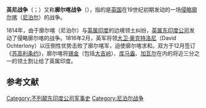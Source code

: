 {{Infobox military conflict
|conflict=英国-尼泊尔战争
|image=[[File:Anglo-Nepal_war.jpg|300px]]
|caption=尼泊尔军将领Bhakti Thapa
|date=1814年–1816年
|place=[[尼泊尔王国|尼泊尔王国]]
|result= 东印度公司胜利

*{{link-en|苏高利条约|Sugauli Treaty}}签订，尼泊尔割让领土给英属印度
|combatant1=[[File:Flag_of_the_British_East_India_Company_(1801).svg|20px]] [[东印度公司|东印度公司]]<br>[[File:Flag_of_the_Princely_State_of_Tehri_Garhwal.svg|20px]] {{link-en|加瓦尔王国|Garhwal Kingdom}}<br>[[File:Patiala_flag.svg|20px]] {{link-en|伯蒂亚拉土邦|Patiala State}}
|combatant2=[[File:Flag_of_Nepal_(1775–1962).svg|22px]] [[尼泊尔王国|尼泊尔王国]]
|commander1=[[第一代黑斯廷斯侯爵弗朗西斯·羅頓-黑斯廷斯|第一代黑斯廷斯侯爵弗朗西斯·羅頓-黑斯廷斯]]<br>{{link-en|大卫·奥克特洛尼|David Ochterlony}}<br>{{link-en|Rollo Gillespie|Rollo Gillespie}}{{KIA}}<br>Bennet Marley<br>John Sullivan Wood
|commander2=[[比姆森·塔帕|比姆森·塔帕]]<br>{{link-en|Amar Singh Thapa|Amar Singh Thapa}}<br>Ranjur Singh Thapa<br>{{link-en|Bhakti Thapa|Bhakti Thapa}}{{KIA}}<br>{{link-en|Balbhadra Kunwar|Balbhadra Kunwar}}
|strength1 = 22,000人、<br>60門砲（第一次战役）<ref>{{Cite book|title=Historical Dictionary of the British Empire|url=https://books.google.com/books?id=L-X-XYB_ZkIC&pg=PA493|publisher=Greenwood Publishing Group|date=1996|isbn=978-0-313-29367-2|language=en|pages=493}}</ref><ref>{{Cite book|title=The Victorians at War, 1815-1914: An Encyclopedia of British Military History|url=https://books.google.com/books?id=HvE_Pa_ZlfsC&pg=PA155|publisher=ABC-CLIO|date=2004|isbn=978-1-57607-925-6|language=en|first=Harold E.|last=Raugh|pages=155}}</ref>
17,000人（第二次战役）<ref name="Naravane, p. 189">Naravane. p. 189</ref>
|strength2 = 少于12,000人<ref name="Smith, p. 218">Smith, p. 218.</ref>
|casualties1 = 不详
|casualties2 = 不详
}}

'''英尼战争'''（{{lang-en|'''Anglo-Nepalese War'''}}；{{lang-ne|नेपाल अंग्रेज युद्ध}}）又称'''廓尔喀战争'''（'''{{lang|en|Gorkha War}}'''），指的是[[英国|英国]]在19世纪初期发动的一场[[侵略|侵略]][[廓尔喀|廓尔喀]]（[[尼泊尔|尼泊尔]]）的战争。

1814年，由于廓尔喀（尼泊尔）与[[英属印度|英属印度]]的边境领土纠纷，[[不列颠东印度公司|英属东印度公司]]发动了侵略廓尔喀的战争。1816年2月，英军将领[[大卫·奥克特洛尼|大卫·奥克特洛尼]]（David Ochterlony）以压倒性优势击败了廓尔喀军，迫使廓尔喀求和。双方于12月签订《[[苏高利条约|苏高利条约]]》，廓尔喀将[[锡金|锡金]]（包括[[大吉岭|大吉岭]]）、[[库马盎专区|库马盎]]、[[加瓦尔专区|加瓦尔]]在内的将近三分之一的领土割让给了英属印度。

== 参考文献 ==
{{Reflist}}

[[Category:不列颠东印度公司军事史|Category:不列颠东印度公司军事史]]
[[Category:尼泊尔战争|Category:尼泊尔战争]]
